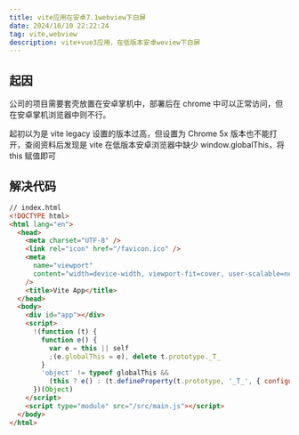 ```yaml
---
title: vite应用在安卓7.1webview下白屏
date: 2024/10/10 22:22:24
tag: vite,webview
description: vite+vue3应用，在低版本安卓weview下白屏
---
```


## 起因

公司的项目需要套壳放置在安卓掌机中，部署后在 chrome 中可以正常访问，但在安卓掌机浏览器中则不行。

起初以为是 vite legacy 设置的版本过高，但设置为 Chrome 5x 版本也不能打开，查阅资料后发现是 vite 在低版本安卓浏览器中缺少 window.globalThis，将 this 赋值即可

## 解决代码

```html
// index.html
<!DOCTYPE html>
<html lang="en">
  <head>
    <meta charset="UTF-8" />
    <link rel="icon" href="/favicon.ico" />
    <meta
      name="viewport"
      content="width=device-width, viewport-fit=cover, user-scalable=no, initial-scale=1.0, maximum-scale=1.0, minimum-scale=1.0"
    />
    <title>Vite App</title>
  </head>
  <body>
    <div id="app"></div>
    <script>
      !(function (t) {
        function e() {
          var e = this || self
          ;(e.globalThis = e), delete t.prototype._T_
        }
        'object' != typeof globalThis &&
          (this ? e() : (t.defineProperty(t.prototype, '_T_', { configurable: !0, get: e }), _T_))
      })(Object)
    </script>
    <script type="module" src="/src/main.js"></script>
  </body>
</html>
```
